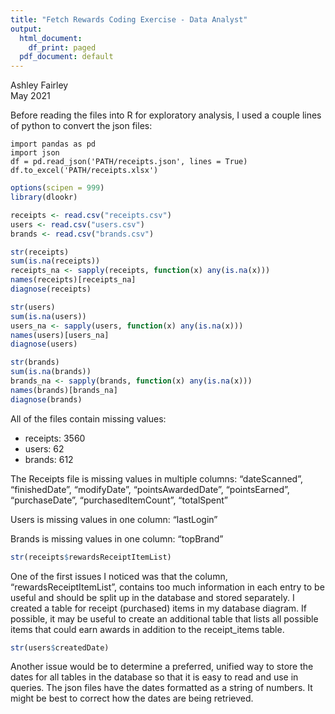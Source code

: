 ```yaml
---
title: "Fetch Rewards Coding Exercise - Data Analyst"
output:
  html_document:
    df_print: paged
  pdf_document: default
---
```

Ashley Fairley \
May 2021 \

Before reading the files into R for exploratory analysis, I used a couple lines of python to convert the json files:
```
import pandas as pd
import json
df = pd.read_json('PATH/receipts.json', lines = True)
df.to_excel('PATH/receipts.xlsx')
```

```r
options(scipen = 999)
library(dlookr)

receipts <- read.csv("receipts.csv")
users <- read.csv("users.csv")
brands <- read.csv("brands.csv")

str(receipts)
sum(is.na(receipts))
receipts_na <- sapply(receipts, function(x) any(is.na(x)))
names(receipts)[receipts_na]
diagnose(receipts)

str(users)
sum(is.na(users))
users_na <- sapply(users, function(x) any(is.na(x)))
names(users)[users_na]
diagnose(users)

str(brands)
sum(is.na(brands))
brands_na <- sapply(brands, function(x) any(is.na(x)))
names(brands)[brands_na]
diagnose(brands)
```

All of the files contain missing values: \

* receipts: 3560
* users: 62
* brands: 612

The Receipts file is missing values in multiple columns: "dateScanned", "finishedDate", "modifyDate", "pointsAwardedDate", "pointsEarned", "purchaseDate", "purchasedItemCount", "totalSpent" \

Users is missing values in one column: "lastLogin" \

Brands is missing values in one column: "topBrand" \

```r
str(receipts$rewardsReceiptItemList)
```

One of the first issues I noticed was that the column, "rewardsReceiptItemList", contains too much information in each entry to be useful and should be split up in the database and stored separately. I created a table for receipt (purchased) items in my database diagram. If possible, it may be useful to create an additional table that lists all possible items that could earn awards in addition to the receipt_items table.

```r
str(users$createdDate)
```

Another issue would be to determine a preferred, unified way to store the dates for all tables in the database so that it is easy to read and use in queries. The json files have the dates formatted as a string of numbers. It might be best to correct how the dates are being retrieved.